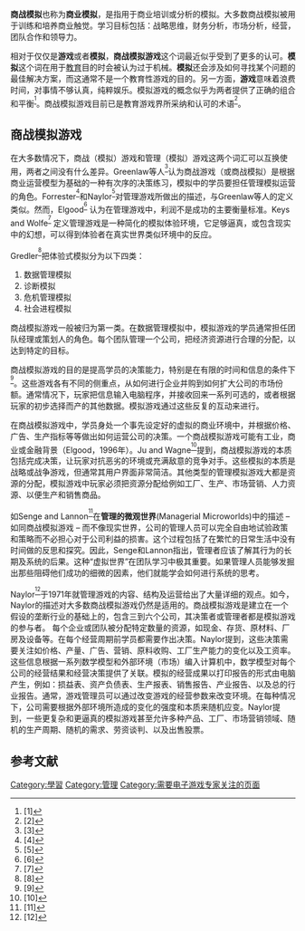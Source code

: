 {{expand|time=2010-08-06T12:21:19+00:00}}
{{expert|time=2010-08-06T12:21:19+00:00|subject=电子游戏}}
{{dablink|本文是关于商业培训模拟的文章。關於遊戲，請參見[[经营模拟游戏|经营模拟游戏]]。}}

'''商战模拟'''也称为'''商业模拟'''，是指用于商业培训或分析的模拟。大多数商战模拟被用于训练和培养商业触觉。学习目标包括：战略思维，财务分析，市场分析，经营，团队合作和领导力。

相对于仅仅是'''游戏'''或者'''模拟'''，'''商战模拟游戏'''这个词最近似乎受到了更多的认可。'''模拟'''这个词在用于[[教育|教育]]目的时会被认为过于机械。'''模拟'''还会涉及如何寻找某个问题的最佳解决方案，而这通常不是一个教育性游戏的目的。另一方面，'''游戏'''意味着浪费时间，对事情不够认真，纯粹娱乐。模拟游戏的概念似乎为两者提供了正确的组合和平衡<sup><ref>[1]{{cite book | last1 = Lainema | title = Enhancing Organizational Business Process Perception – Experiences from Constructing and Applying a Dynamic Business Simulation Game | year = 2003 | accessdate = 2010-08-06 | isbn = 951-564-139-X}}</ref></sup>。商战模拟游戏目前已是教育游戏界所采纳和认可的术语<sup><ref>[2]{{cite book | last1 = Greenblat | last2 = Stein | first2 = Cathy | title = Designing Games and Simulations: An Illustrated Handbook. Sage Publications | year = 1988 | accessdate = 2010-08-06}}</ref></sup>。

== 商战模拟游戏 ==

在大多数情况下，商战（模拟）游戏和管理（模拟）游戏这两个词汇可以互换使用，两者之间没有什么差异。Greenlaw等人<sup><ref>[3]{{cite book | last1 = Greenlaw | first1 = Paul S. | last2 = Herron | first2 = Lowell W. | last3 = Rawdon | first3 = Richard H. | title = Business Simulation in Industrial and University Education | url = https://archive.org/details/businesssimulati00gree | publisher = Prentice-Hall, Inc. | date = 1962 | accessdate = 2010-08-10}}</ref></sup>认为商战游戏（或商战模拟）是根据商业运营模型为基础的一种有次序的决策练习，模拟中的学员要担任管理模拟运营的角色。Forrester<sup><ref>[4]{{cite book | last1 = Forrester | first1 = Jay W. | title = Industrial Dynamics | url = https://archive.org/details/industr_for_1961_00_4359 | publisher = The M.I.T. Press, Massachusetts Institute of Technology and John Wiley & Sons, Inc. | year = 1961 | accessdate = 2010-08-10}}</ref></sup>和Naylor<sup><ref>[5]{{cite book | last1 = Naylor | first1 = Thomas H. | title = Computer Simulation Experiments with Models of Economic Systems | url = https://archive.org/details/computersimulati0000nayl | publisher = John Wiley & Sons, Inc. | year = 1971 | accessdate = 2010-08-10}}</ref></sup>对管理游戏所做出的描述，与Greenlaw等人的定义类似。然而，Elgood<sup><ref>[6]{{cite book | last1 = Elgood | first1 = Chris | title = Using Management Games. 2nd edition | url = https://archive.org/details/usingmanagementg00elgo | year = 1996 | accessdate = 2010-08-10}}</ref></sup> 认为在管理游戏中，利润不是成功的主要衡量标准。Keys and Wolfe<sup><ref>[7]{{cite book | last1 = Keys | first1 = Bernard | last2 = Wolfe | first2 = Joseph | title = The Role of Management Games and Simulations in Education and Research. Journal of Management | volume = 16 | year = 1990 | pages = 307-336 | accessdate = 2010-08-10}}</ref></sup> 定义管理游戏是一种简化的模拟体验环境，它足够逼真，或包含现实中的幻想，可以得到体验者在真实世界类似环境中的反应。 

Gredler<sup><ref>[8]{{cite book | last1 = Gredler | first1 = Margaret E. | title = Educational Games and Simulations: A Technology in Search of a (Research) Paradigm. In Jonassen, David H. (ed.) Handbook of Research for Educational Communications and Technology | publisher = Simon & Schuster Macmillan | year = 1996 | accessdate = 2010-08-10}}</ref></sup>把体验式模拟分为以下四类：
# 数据管理模拟
# 诊断模拟
# 危机管理模拟
# 社会进程模拟

商战模拟游戏一般被归为第一类。在数据管理模拟中，模拟游戏的学员通常担任团队经理或策划人的角色。每个团队管理一个公司，把经济资源进行合理的分配，以达到特定的目标。

商战模拟游戏的目的是提高学员的决策能力，特别是在有限的时间和信息的条件下<sup><ref>[9]{{cite book | last1 = Whicker | first1 = Marcia Lynn | last2 = Sigelman | first2 = Lee | title = Computer Simulation Applications, An Introduction | url = https://archive.org/details/computersimulati0025whic | publisher = Sage Publications | year = 1991 | location = London | accessdate = 2010-08-10}}</ref></sup>。这些游戏各有不同的侧重点，从如何进行企业并购到如何扩大公司的市场份额。通常情况下，玩家把信息输入电脑程序，并接收回来一系列可选的，或者根据玩家的初步选择而产的其他数据。模拟游戏通过这些反复的互动来进行。

在商战模拟游戏中，学员身处一个事先设定好的虚拟的商业环境中，并根据价格、广告、生产指标等等做出如何运营公司的决策。一个商战模拟游戏可能有工业，商业或金融背景（Elgood，1996年）。Ju and Wagne<sup><ref>[10]{{cite book | last1 = Ju | first1 = Edward | last2 = Wagner | first2 = Christian | title = Personal Computer Games: Their Structure, Principles, and Applicability for Training | volume = 28 | publisher = The DATA BASE for Advances in Information Systems | year = 1997 | pages = 78-92 | accessdate = 2010-08-10}}</ref></sup>提到，商战模拟游戏的本质包括完成决策，让玩家对抗恶劣的环境或充满敌意的竞争对手。这些模拟的本质是战略或战争游戏，但通常其用户界面非常简洁。其他类型的管理模拟游戏大都是资源的分配，模拟游戏中玩家必须把资源分配给例如工厂、生产、市场营销、人力资源、以便生产和销售商品。

如Senge and Lannon<sup><ref>[11]{{cite book | last1 = Senge | first1 = P. M. | last2 = Lannon | first2 = C. | title = Managerial Microworlds | publisher = Technology Review | year = 1997 | accessdate = 2010-08-10}}</ref></sup>在'''管理的微观世界'''(Managerial Microworlds)中的描述 – 如同商战模拟游戏 – 而不像现实世界，公司的管理人员可以完全自由地试验政策和策略而不必担心对于公司利益的损害。这个过程包括了在繁忙的日常生活中没有时间做的反思和探究。因此，Senge和Lannon指出，管理者应该了解其行为的长期及系统的后果。这种“虚拟世界”在团队学习中极其重要。如果管理人员能够发掘出那些阻碍他们成功的细微的因素，他们就能学会如何进行系统的思考。 

Naylor<sup><ref>[12]{{cite book | last1 = Naylor | first1 = Thomas H. | title = Computer Simulation Experiments with Models of Economic Systems | url = https://archive.org/details/computersimulati0000nayl | publisher = John Wiley & Sons, Inc. | year = 1971 | accessdate = 2010-08-10}}</ref></sup>于1971年就管理游戏的内容、结构及运营给出了大量详细的观点。如今，Naylor的描述对大多数商战模拟游戏仍然是适用的。商战模拟游戏是建立在一个假设的垄断行业的基础上的，包含三到六个公司，其决策者或管理者都是模拟游戏的参与者。 每个企业或团队被分配特定数量的资源，如现金、存货、原材料、厂房及设备等。在每个经营周期前学员都需要作出决策。Naylor提到，这些决策需要关注如价格、产量、广告、营销、原料收购、工厂生产能力的变化以及工资率。这些信息根据一系列数学模型和外部环境（市场）编入计算机中，数学模型对每个公司的经营结果和经营决策提供了关联。模拟的经营成果以打印报告的形式由电脑产生，例如：损益表、资产负债表、生产报表、销售报告、产业报告、以及总的行业报告。通常，游戏管理员可以通过改变游戏的经营参数来改变环境。在每种情况下，公司需要根据外部环境所造成的变化的强度和本质来随机应变。Naylor提到，一些更复杂和更逼真的模拟游戏甚至允许多种产品、工厂、市场营销领域、随机的生产周期、随机的需求、劳资谈判、以及出售股票。

==参考文献==
{{reflist|2}}

[[Category:學習|Category:學習]]
[[Category:管理|Category:管理]]
[[Category:需要电子游戏专家关注的页面|Category:需要电子游戏专家关注的页面]]